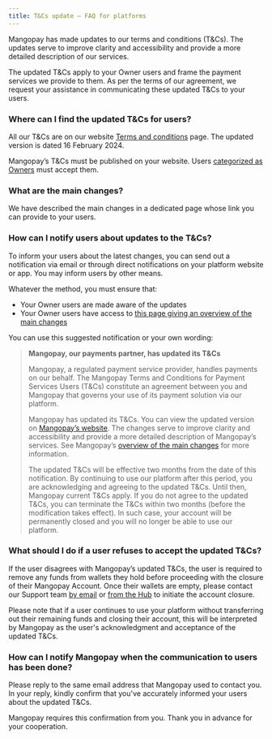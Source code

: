 ```yaml
---
title: T&Cs update – FAQ for platforms
---
```


Mangopay has made updates to our terms and conditions (T&Cs). The updates serve to improve clarity and accessibility and provide a more detailed description of our services. 

The updated T&Cs apply to your Owner users and frame the payment services we provide to them. As per the terms of our agreement, we request your assistance in communicating these updated T&Cs to your users.

### Where can I find the updated T&Cs for users?
All our T&Cs are on our website <a href="https://mangopay.com/terms-and-conditions/payment-services">Terms and conditions</a> page. The updated version is dated 16 February 2024.

Mangopay’s T&Cs must be published on your website. Users <a href="/guides/users/categories">categorized as Owners</a> must accept them.

### What are the main changes?
We have described the main changes in a dedicated page whose link you can provide to your users.

### How can I notify users about updates to the T&Cs?
To inform your users about the latest changes, you can send out a notification via email or through direct notifications on your platform website or app. You may inform users by other means.

Whatever the method, you must ensure that: 
- Your Owner users are made aware of the updates
- Your Owner users have access to <a href="/support/update-terms/end-users">this page giving an overview of the main changes</a>

You can use this suggested notification or your own wording:
> **Mangopay, our payments partner, has updated its T&Cs**
>
> Mangopay, a regulated payment service provider, handles payments on our behalf. The Mangopay Terms and Conditions for Payment Services Users (T&Cs) constitute an agreement between you and Mangopay that governs your use of its payment solution via our platform.
> 
> Mangopay has updated its T&Cs. You can view the updated version on <a href="https://mangopay.com/terms-and-conditions/payment-services">Mangopay’s website</a>. The changes serve to improve clarity and accessibility and provide a more detailed description of Mangopay’s services. See Mangopay’s <a href="/support/update-terms/end-users">overview of the main changes</a> for more information.
> 
> The updated T&Cs will be effective two months from the date of this notification. By continuing to use our platform after this period, you are acknowledging and agreeing to the updated T&Cs. Until then, Mangopay current T&Cs apply. If you do not agree to the updated T&Cs, you can terminate the T&Cs within two months (before the modification takes effect). In such case, your account will be permanently closed and you will no longer be able to use our platform. 

### What should I do if a user refuses to accept the updated T&Cs?
If the user disagrees with Mangopay’s updated T&Cs, the user is required to remove any funds from wallets they hold before proceeding with the closure of their Mangopay Account. Once their wallets are empty, please contact our Support team <a href="mailto:end-users@mangopay.com">by email</a> or <a href="https://hub.mangopay.com/">from the Hub</a> to initiate the account closure.

Please note that if a user continues to use your platform without transferring out their remaining funds and closing their account, this will be interpreted by Mangopay as the user's acknowledgment and acceptance of the updated T&Cs.

### How can I notify Mangopay when the communication to users has been done?
Please reply to the same email address that Mangopay used to contact you. In your reply, kindly confirm that you've accurately informed your users about the updated T&Cs.

Mangopay requires this confirmation from you. Thank you in advance for your cooperation.